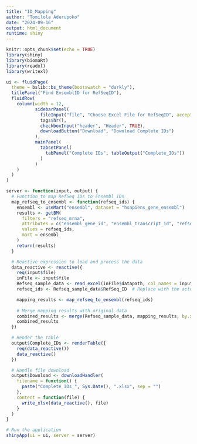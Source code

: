 ---
title: "ID_Mapping"
author: "Tomilola Aderupoko"
date: "2024-09-16"
output: html_document
runtime: shiny
---

```{r setup, include=FALSE}
knitr::opts_chunk$set(echo = TRUE)
library(shiny)
library(biomaRt)
library(readxl)
library(writexl)
```



```{r eruptions, echo=FALSE}
ui <- fluidPage(
  theme = bslib::bs_theme(bootswatch = "darkly"),
  titlePanel("Find EnsemblID for RefSeqID"),
  fluidRow(
    column(width = 12,
           sidebarPanel(
             fileInput("file", "Choose Excel File for RefSeqID", accept = c(".xlsx")),
             tags$hr(),
             checkboxInput("header", "Header", TRUE),
             downloadButton("Download", "Download Complete IDs")
           ),
           mainPanel(
             tabsetPanel(
               tabPanel("Complete IDs", tableOutput("Complete_IDs"))
             )
           )
    )
  )
)

server <- function(input, output) {
  # Function to map RefSeq IDs to Ensembl IDs
  map_refseq_to_ensembl <- function(refseq_ids) {
    ensembl <- useMart("ensembl", dataset = "hsapiens_gene_ensembl")
    results <- getBM(
      filters = "refseq_mrna",
      attributes = c("ensembl_gene_id", "ensembl_transcript_id", "refseq_mrna"),
      values = refseq_ids,
      mart = ensembl
    )
    return(results)
  }

  # Reactive expression to load and process the data
  data_reactive <- reactive({
    req(input$file)
    inFile <- input$file
    Refseq_sample_data <- read_excel(inFile$datapath, col_names = input$header)
    refseq_ids <- Refseq_sample_data$RefSeq_ID  # Replace with the actual column name in your file

    mapping_results <- map_refseq_to_ensembl(refseq_ids)
    
    # Merge mapping results with original data
    combined_results <- merge(Refseq_sample_data, mapping_results, by.x = "RefSeq_ID", by.y = "refseq_mrna", all.x = TRUE)
    combined_results
  })

  # Render the table
  output$Complete_IDs <- renderTable({
    req(data_reactive())
    data_reactive()
  })

  # Handle file download
  output$Download <- downloadHandler(
    filename = function() {
      paste("Complete_IDs_", Sys.Date(), ".xlsx", sep = "")
    },
    content = function(file) {
      write_xlsx(data_reactive(), file)
    }
  )
}

# Run the application
shinyApp(ui = ui, server = server)
```




